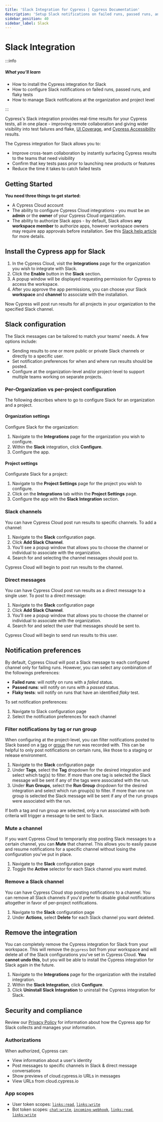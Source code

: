 ```yaml
---
title: 'Slack Integration for Cypress | Cypress Documentation'
description: 'Setup Slack notifications on failed runs, passed runs, and flaky tests for your Cypress Cloud organization and projects.'
sidebar_position: 40
sidebar_label: Slack
---
```


<ProductHeading product="cloud" />

# Slack Integration

:::info

##### <Icon name="question-circle" color="#4BBFD2" /> What you'll learn

- How to install the Cypress integration for Slack
- How to configure Slack notifications on failed runs, passed runs, and flaky tests
- How to manage Slack notifications at the organization and project level

:::

Cypress's Slack integration provides real-time results for your Cypress tests, all in one place - improving remote
collaboration and giving wider visibility into test failures and flake, [UI Coverage](/ui-coverage/get-started/introduction),
and [Cypress Accessibility](/accessibility/get-started/introduction) results.

The Cypress integration for Slack allows you to:

- Improve cross-team collaboration by instantly surfacing Cypress results to the teams that need visibility
- Confirm that key tests pass prior to launching new products or features
- Reduce the time it takes to catch failed tests

<DocsVideo
  src="https://www.youtube.com/embed/hnDPz7dognY?si=PRRy4f5n6f1jzfVJ"
  title="Cypress app for Slack"
/>

## Getting Started

**You need three things to get started:**

- A Cypress Cloud account
- The ability to configure Cypress Cloud integrations - you must be an **admin** or the **owner** of your Cypress Cloud organization.
- The ability to authorize Slack apps - by default, Slack allows **any workspace member** to authorize apps,
  however workspace owners may require app approvals before installation. See this [Slack help article](https://slack.com/help/articles/202035138-Add-apps-to-your-Slack-workspace) for more details.

## Install the Cypress app for Slack

1. In the Cypress Cloud, visit the **Integrations** page for the organization you wish to integrate with Slack.
2. Click the **Enable** button in the **Slack** section.
3. A popup window will be displayed requesting permission for Cypress to access the
   workspace.
4. After you approve the app permissions, you can choose your Slack **workspace** and **channel** to
   associate with the installation.

Now Cypress will post run results for all projects in your organization to the specified Slack channel.

## Slack configuration

The Slack messages can be tailored to match your teams' needs. A few options include:

- Sending results to one or more public or private Slack channels or directly to a specific user.
- Set notification preferences for when and where run results should be posted.
- Configure at the organization-level and/or project-level to support multiple teams working on separate projects.

### Per-Organization vs per-project configuration

The following describes where to go to configure Slack for an organization and a project.

#### Organization settings

Configure Slack for the organization:

1. Navigate to the **Integrations** page for the organization you wish to configure.
2. Within the **Slack** integration, click **Configure**.
3. Configure the app.

#### Project settings

Configurate Slack for a project:

1. Navigate to the **Project Settings** page for the project you wish to configure.
2. Click on the **Integrations** tab within the **Project Settings** page.
3. Configure the app with the **Slack Integration** section.

### Slack channels

You can have Cypress Cloud post run results to specific channels. To add a
channel:

1. Navigate to the **Slack** configuration page.
2. Click **Add Slack Channel**.
3. You'll see a popup window that allows you to choose the channel or individual to associate with the organization.
4. Search for and selecting the channel messages should post to.

Cypress Cloud will begin to post run results to the channel.

### Direct messages

You can have Cypress Cloud post run results as a direct message to a single user. To post to a direct message:

1. Navigate to the **Slack** configuration page
2. Click **Add Slack Channel**.
3. You'll see a popup window that allows you to choose the channel or individual to associate
   with the organization.
4. Search for and select the user that messages should be sent to.

Cypress Cloud will begin to send run results to this user.

## Notification preferences

By default, Cypress Cloud will post a Slack message to each configured channel
only for failing runs. However, you can select any combination of the followings preferences:

- **Failed runs**: will notify on runs with a _failed_ status.
- **Passed runs**: will notify on runs with a _passed_ status.
- **Flaky tests**: will notify on runs that have an identified _flaky_ test.

To set notification preferences:

1. Navigate to Slack configuration page
2. Select the notification preferences for each channel

### Filter notifications by tag or run group

When configuring at the project-level, you can filter notifications posted to Slack based on a
[tag](/app/references/command-line#cypress-run-tag-lt-tag-gt) or
[group](/app/references/command-line#cypress-run-group-lt-name-gt) the run was
recorded with. This can be helpful to only post notifications on certain runs,
like those to a staging or release environment.

1. Navigate to the **Slack** configuration page
2. Under **Tags**, select the **Tag** dropdown for the desired integration and
   select which tag(s) to filter. If more than one tag is selected the Slack message will be sent
   if any of the tags were associated with the run.
3. Under **Run Groups**, select the **Run Group** dropdown for the desired integration and
   select which run group(s) to filter. If more than one run group is selected the Slack message will be
   sent if any of the run groups were associated with the run.

If both a tag and run group are selected, only a run associated with both criteria will
trigger a message to be sent to Slack.

### Mute a channel

If you want Cypress Cloud to temporarily stop posting Slack messages to a
certain channel, you can **Mute** that channel. This allows you to easily pause
and resume notifications for a specific channel without losing the configuration
you've put in place.

1. Navigate to the **Slack** configuration page
2. Toggle the **Active** selector for each Slack channel you want muted.

### Remove a Slack channel

You can have Cypress Cloud stop posting notifications to a channel. You can
remove all Slack channels if you'd prefer to disable global notifications
altogether in favor of per-project notifications.

1. Navigate to the **Slack** configuration page
2. Under **Actions**, select **Delete** for each Slack channel you want
   deleted.

## Remove the integration

You can completely remove the Cypress integration for Slack from your workspace.
This will remove the `@cypress` bot from your workspace and will delete all of the
Slack configurations you've set in Cypress Cloud. **You cannot undo this**, but you
will be able to install the Cypress integration for Slack again in the future.

1. Navigate to the **Integrations** page for the organization with the installed
   integration.
2. Within the **Slack Integration**, click **Configure**.
3. Click **Uninstall Slack Integration** to uninstall the Cypress integration
   for Slack.

## Security and compliance

Review our [Privacy Policy](https://on.cypress.io/privacy-policy) for information about how the Cypress app for Slack collects and
manages your information.

### Authorizations

When authorized, Cypress can:

- View information about a user's identity
- Post messages to specific channels in Slack & direct message conversations
- Show previews of cloud.cypress.io URLs in messages
- View URLs from cloud.cypress.io

### App scopes

- User token scopes: [`links:read`](https://api.slack.com/scopes/links:read), [`links:write`](https://api.slack.com/scopes/links:write)
- Bot token scopes: [`chat:write`](https://api.slack.com/scopes/chat:write), [`incoming-webhook`](https://api.slack.com/scopes/incoming-webhook), [`links:read`](https://api.slack.com/scopes/links:read), [`links:write`](https://api.slack.com/scopes/links:write)
